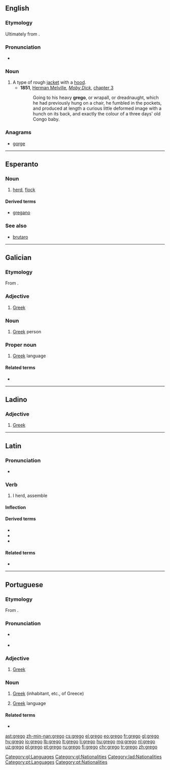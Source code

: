 ==English==

===Etymology===
Ultimately from {{etyl|la|en}} {{term|Graeco||Greek|lang=la}}.

===Pronunciation===
* {{a|UK}} {{IPA|/ˈɡɹeɪɡəʊ/|lang=en}}

===Noun===
{{en-noun}}

# A type of rough [[jacket]] with a [[hood]].
#* '''1851''', [[w:Herman Melville|Herman Melville]], ''[[w:Moby Dick|Moby Dick]]'', [[s:Moby-Dick/Chapter 3|chapter 3]]
#*: Going to his heavy '''grego''', or wrapall, or dreadnaught, which he had previously hung on a chair, he fumbled in the pockets, and produced at length a curious little deformed image with a hunch on its back, and exactly the colour of a three days' old Congo baby.

===Anagrams===
* [[gorge#English|gorge]]

----

==Esperanto==

===Noun===
{{eo-head}}

# [[herd]], [[flock]]

====Derived terms====
* [[gregano]]

===See also===
* [[brutaro]]

----

==Galician==

===Etymology===
From {{etyl|la|gl}} {{term|graecus|lang=la}}.

===Adjective===
{{gl-adj|f=grega}}

# [[Greek]]

===Noun===
{{gl-noun|m}}

# [[Greek]] person

===Proper noun===
{{gl-proper noun|m}}

# [[Greek]] language

====Related terms====
* {{l|gl|Grecia}}

[[Category:gl:Languages]]
[[Category:gl:Nationalities]]

----

==Ladino==

===Adjective===
{{lad-adj|l|g=m|f=grega}}

# [[Greek]]

[[Category:lad:Nationalities]]

----

==Latin==

===Pronunciation===
* {{la-pronunc|gregō}}

===Verb===
{{la-verb|gregō|gregāre|gregāvī|gregātum|conj=1}}

# I herd, assemble

====Inflection====
{{la-conj-1st|greg|gregāv|gregāt}}

====Derived terms====
* {{l|la|aggregō}}
* {{l|la|congregō}}
* {{l|la|sēgregō}}

====Related terms====
* {{l|la|grex}}

----

==Portuguese==

===Etymology===
From {{etyl|la|pt}} {{term|graecus|lang=la}}.

===Pronunciation===
* {{a|Portugal}} {{IPA|/ˈɡɾe.ɣu/|lang=pt}}
* {{hyphenation|gre|go|lang=pt}}

===Adjective===
{{pt-adj|greg|o}}

# [[Greek]]

===Noun===
{{pt-noun|m|s|f=grega}}

# [[Greek]] (inhabitant, etc., of Greece)
# {{label|pt|uncountable}} [[Greek]] language

====Related terms====
* {{l|pt|Grécia}}

[[Category:pt:Languages]]
[[Category:pt:Nationalities]]

[[ast:grego]]
[[zh-min-nan:grego]]
[[cs:grego]]
[[el:grego]]
[[eo:grego]]
[[fr:grego]]
[[gl:grego]]
[[hy:grego]]
[[io:grego]]
[[lb:grego]]
[[lt:grego]]
[[li:grego]]
[[hu:grego]]
[[mg:grego]]
[[nl:grego]]
[[uz:grego]]
[[pl:grego]]
[[pt:grego]]
[[ru:grego]]
[[fi:grego]]
[[chr:grego]]
[[tr:grego]]
[[zh:grego]]